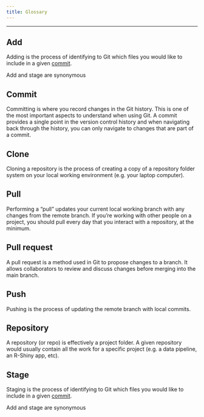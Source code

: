 ```yaml
---
title: Glossary
---
```


---

## Add

Adding is the process of identifying to Git which files you would like to include in a given [commit](glossary.html#commit).

::: callout-tip
Add and stage are synonymous
:::

## Commit

Committing is where you record changes in the Git history. This is one of the most important aspects to understand when using Git. A commit provides a single point in the version control history and when navigating back through the history, you can only navigate to changes that are part of a commit.

## Clone

Cloning a repository is the process of creating a copy of a repository folder system on your local working environment (e.g. your laptop computer).

## Pull

Performing a "pull" updates your current local working branch with any changes from the remote branch. If you're working with other people on a project, you should pull every day that you interact with a repository, at the minimum.

## Pull request 

A pull request is a method used in Git to propose changes to a branch. It allows collaborators to review and discuss changes before merging into the main branch. 

## Push

Pushing is the process of updating the remote branch with local commits. 

## Repository

A repository (or repo) is effectively a project folder. A given repository would usually contain all the work for a specific project (e.g. a data pipeline, an R-Shiny app, etc).

## Stage

Staging is the process of identifying to Git which files you would like to include in a given [commit](glossary.html#commit).

::: callout-tip
Add and stage are synonymous
:::
